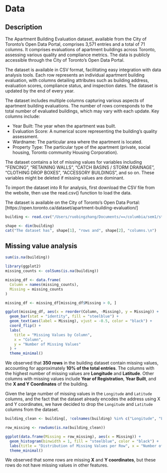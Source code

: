 # Data

## Description

The Apartment Building Evaluation dataset, available from the City of Toronto's Open Data Portal, comprises 3,571 entries and a total of 71 columns. It comprises evaluations of apartment buildings across Toronto, assessing various quality and compliance metrics. The data is publicly accessible through the City of Toronto's Open Data Portal.

The dataset is available in CSV format, facilitating easy integration with data analysis tools. Each row represents an individual apartment building evaluation, with columns detailing attributes such as building address, evaluation scores, compliance status, and inspection dates. The dataset is updated by the end of every year.

The dataset includes multiple columns capturing various aspects of apartment building evaluations. The number of rows corresponds to the total number of evaluated buildings, which may vary with each update. Key columns include:

-   Year Built: The year when the apartment was built.
-   Evaluation Score: A numerical score representing the building's quality assessment.
-   Wardname: The particular area where the apartment is located.
-   Property Type: The particular type of the apartment (private, social housing, Toronto community Housing Corporation).

The dataset contains a lot of missing values for variables including "FENCING", "RETAINING WALLS", "CATCH BASINS / STORM DRAINAGE", "CLOTHING DROP BOXES", "ACCESSORY BUILDINGS", and so on. These variables might be deleted if missing values are dominant.

To import the dataset into R for analysis, first download the CSV file from the website, then use the read.csv() function to load the data.

The dataset is available on the City of Toronto's Open Data Portal: \[https://open.toronto.ca/dataset/apartment-building-evaluation/\]

```r
building <- read.csv("/Users/ruobingzhang/Documents/==/columbia/sem1/stat5702EDA/EDAfinal2/Apartment Building Evaluations 2023 - current.csv")
```

```r
shape <- dim(building)
cat("The dataset has", shape[1], "rows and", shape[2], "columns.\n")
```

## Missing value analysis

```r
sum(is.na(building))
```

```r
library(ggplot2)
missing_counts <- colSums(is.na(building))

missing_df <- data.frame(
  Column = names(missing_counts),
  Missing = missing_counts
)

missing_df <- missing_df[missing_df$Missing > 0, ]

ggplot(missing_df, aes(x = reorder(Column, -Missing), y = Missing)) +
  geom_bar(stat = "identity", fill = "steelblue") +
  geom_text(aes(label = Missing), vjust = -0.5, color = "black") +
  coord_flip() +
  labs(
    title = "Missing Values by Column",
    x = "Column",
    y = "Number of Missing Values"
  ) +
  theme_minimal()
```

We observed that **350 rows** in the building dataset contain missing values, accounting for approximately **10% of the total entries**. The columns with the highest number of missing values are **Longitude** and **Latitude**. Other columns with missing values include **Year of Registration**, **Year Built**, and the **X and Y Coordinates** of the building.

Given the large number of missing values in the `Longitude` and `Latitude` columns, and the fact that the dataset already encodes the address using X and Y coordinates, we have decided to drop the `Longitude` and `Latitude` columns from the dataset.

```r
building_clean <- building[, !colnames(building) %in% c("Longitude", "Latitude")]
```

```r
row_missing <- rowSums(is.na(building_clean))

ggplot(data.frame(Missing = row_missing), aes(x = Missing)) +
  geom_histogram(binwidth = 1, fill = "steelblue", color = "black") +
  labs(title = "Distribution of Missing Values per Row", x = "Number of Missing Values", y = "Count") +
  theme_minimal()
```

We observed that some rows are missing **X** and **Y coordinates**, but these rows do not have missing values in other features.
